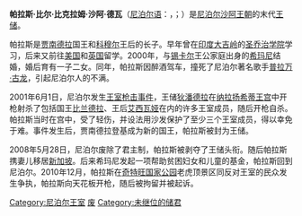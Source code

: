 {{Infobox royalty
| image = The Crown Prince of Nepal Shri Paras Bir Bikram Shah Dev with the Prime Minister Shri Atal Bihari Vajpayee in New Delhi on January 19, 2004.jpg
| name = 帕拉斯 <!-- (in most common usage) -->
| title = 末任尼泊尔王储
| suc-type = Heir apparent
| full name =Paras Bir Bikram Shah Dev <!--Full legal non-titular name-->
| house =[[沙阿王朝|沙阿王朝]]
| type  =Dynasty
| father =[[贾南德拉|贾南德拉]]
| mother = {{tsl|en|Queen Komal of Nepal||Komal}}
| spouse ={{tsl|en|Himani Shah||Himani Shah}}
| issue = {{tsl|en|Princess Purnika of Nepal||Purnika}}<br>{{tsl|en|Prince Hridayendra of Nepal||Hridayendra}}<br>{{tsl|en|Princess Kritika of Nepal||Kritika}}
| birth_date   ={{Birth date and age|1971|12|30|df=y}}
| birth_place  ={{flag |Kingdom of Nepal}}[[加德滿都|加德滿都]]
| religion = [[印度教|印度教]]
|image_size=}}
'''帕拉斯·比尔·比克拉姆·沙阿·德瓦'''（[[尼泊尔语|尼泊尔语]]：{{lang|ne|पारस शाह}}，{{transl|尼泊尔语|''Paras Śāh''}}；{{bd|1971年|12月30日|catIdx=P}}）是[[尼泊尔|尼泊尔]][[沙阿王朝|沙阿王朝]]的末代[[王储|王储]]。

帕拉斯是[[贾南德拉|贾南德拉]]国王和[[科穆尔|科穆尔]]王后的长子。早年曾在[[印度|印度]][[大吉岭|大吉岭]]的[[圣乔治学院|圣乔治学院]]学习，后来又前往[[美国|美国]]和[[英国|英国]]留学。2000年，与[[锡卡尔|锡卡尔]]王公家庭出身的[[希玛尼|希玛尼]]结婚，婚后育有一子二女。同年，帕拉斯因醉酒驾车，撞死了尼泊尔著名歌手[[普拉万·古龙|普拉万·古龙]]，引起尼泊尔人的不满。

2001年6月1日，尼泊尔发生[[尼泊尔王室枪击事件|王室枪击事件]]，王储[[狄潘德拉|狄潘德拉]]在[[纳拉扬希蒂王宫|纳拉扬希蒂王宫]]中开枪射杀了包括国王[[比兰德拉|比兰德拉]]、王后[[艾西瓦娅|艾西瓦娅]]在内的许多王室成员，随后开枪自杀。帕拉斯当时在宫中，受了轻伤，并设法用沙发保护了至少三个王室成员，得以幸免于难。事件发生后，贾南德拉登基成为新的国王，帕拉斯被封为王储。

2008年5月28日，尼泊尔废除了君主制，帕拉斯被剥夺了王储头衔。随后帕拉斯携妻儿移居[[新加坡|新加坡]]。后来希玛尼发起一项帮助贫困妇女和儿童的基金，帕拉斯回到尼泊尔。2010年12月，帕拉斯在[[奇特旺国家公园|奇特旺国家公园]]老虎顶景区同反对王室的民众发生争执，帕拉斯向天花板开枪，随后被拘留并被起诉。

[[Category:尼泊尔王室|Category:尼泊尔王室]]
[[Category:亚洲储君|废]]
[[Category:未继位的储君|Category:未继位的储君]]